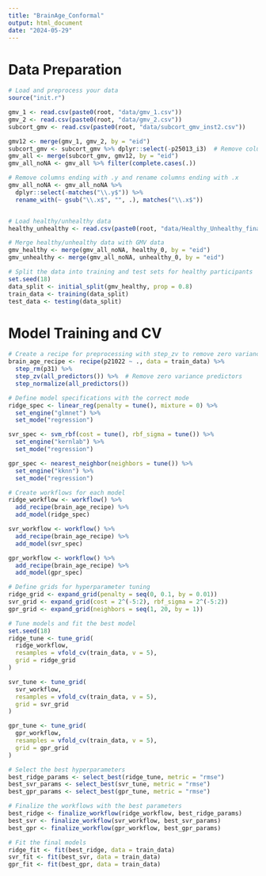 ```yaml
---
title: "BrainAge_Conformal"
output: html_document
date: "2024-05-29"
---
```



# Data Preparation
```r
# Load and preprocess your data
source("init.r")

gmv_1 <- read.csv(paste0(root, "data/gmv_1.csv"))
gmv_2 <- read.csv(paste0(root, "data/gmv_2.csv"))
subcort_gmv <- read.csv(paste0(root, "data/subcort_gmv_inst2.csv"))

gmv12 <- merge(gmv_1, gmv_2, by = "eid")
subcort_gmv <- subcort_gmv %>% dplyr::select(-p25013_i3)  # Remove columns with too many missing values
gmv_all <- merge(subcort_gmv, gmv12, by = "eid")
gmv_all_noNA <- gmv_all %>% filter(complete.cases(.))

# Remove columns ending with .y and rename columns ending with .x
gmv_all_noNA <- gmv_all_noNA %>%
  dplyr::select(-matches("\\.y$")) %>%
  rename_with(~ gsub("\\.x$", "", .), matches("\\.x$"))


# Load healthy/unhealthy data
healthy_unhealthy <- read.csv(paste0(root, "data/Healthy_Unhealthy_final.csv"))

# Merge healthy/unhealthy data with GMV data
gmv_healthy <- merge(gmv_all_noNA, healthy_0, by = "eid")
gmv_unhealthy <- merge(gmv_all_noNA, unhealthy_0, by = "eid")

# Split the data into training and test sets for healthy participants
set.seed(18)
data_split <- initial_split(gmv_healthy, prop = 0.8)
train_data <- training(data_split)
test_data <- testing(data_split)


```


# Model Training and CV
```r
# Create a recipe for preprocessing with step_zv to remove zero variance columns
brain_age_recipe <- recipe(p21022 ~ ., data = train_data) %>%
  step_rm(p31) %>%
  step_zv(all_predictors()) %>%  # Remove zero variance predictors
  step_normalize(all_predictors())

# Define model specifications with the correct mode
ridge_spec <- linear_reg(penalty = tune(), mixture = 0) %>%
  set_engine("glmnet") %>%
  set_mode("regression")

svr_spec <- svm_rbf(cost = tune(), rbf_sigma = tune()) %>%
  set_engine("kernlab") %>%
  set_mode("regression")

gpr_spec <- nearest_neighbor(neighbors = tune()) %>%
  set_engine("kknn") %>%
  set_mode("regression")

# Create workflows for each model
ridge_workflow <- workflow() %>%
  add_recipe(brain_age_recipe) %>%
  add_model(ridge_spec)

svr_workflow <- workflow() %>%
  add_recipe(brain_age_recipe) %>%
  add_model(svr_spec)

gpr_workflow <- workflow() %>%
  add_recipe(brain_age_recipe) %>%
  add_model(gpr_spec)

# Define grids for hyperparameter tuning
ridge_grid <- expand_grid(penalty = seq(0, 0.1, by = 0.01))
svr_grid <- expand_grid(cost = 2^(-5:2), rbf_sigma = 2^(-5:2))
gpr_grid <- expand_grid(neighbors = seq(1, 20, by = 1))

# Tune models and fit the best model
set.seed(18)
ridge_tune <- tune_grid(
  ridge_workflow,
  resamples = vfold_cv(train_data, v = 5),
  grid = ridge_grid
)

svr_tune <- tune_grid(
  svr_workflow,
  resamples = vfold_cv(train_data, v = 5),
  grid = svr_grid
)

gpr_tune <- tune_grid(
  gpr_workflow,
  resamples = vfold_cv(train_data, v = 5),
  grid = gpr_grid
)

# Select the best hyperparameters
best_ridge_params <- select_best(ridge_tune, metric = "rmse")
best_svr_params <- select_best(svr_tune, metric = "rmse")
best_gpr_params <- select_best(gpr_tune, metric = "rmse")

# Finalize the workflows with the best parameters
best_ridge <- finalize_workflow(ridge_workflow, best_ridge_params)
best_svr <- finalize_workflow(svr_workflow, best_svr_params)
best_gpr <- finalize_workflow(gpr_workflow, best_gpr_params)

# Fit the final models
ridge_fit <- fit(best_ridge, data = train_data)
svr_fit <- fit(best_svr, data = train_data)
gpr_fit <- fit(best_gpr, data = train_data)




```





